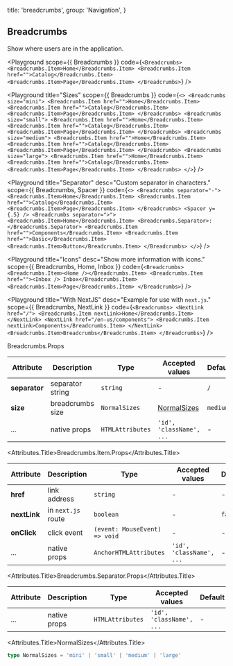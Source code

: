 
  title: 'breadcrumbs',
  group: 'Navigation',
}

## Breadcrumbs

Show where users are in the application.

<Playground
  scope={{ Breadcrumbs }}
  code={`
<Breadcrumbs>
  <Breadcrumbs.Item>Home</Breadcrumbs.Item>
  <Breadcrumbs.Item href="">Catalog</Breadcrumbs.Item>
  <Breadcrumbs.Item>Page</Breadcrumbs.Item>
</Breadcrumbs>
`}
/>

<Playground
  title="Sizes"
  scope={{ Breadcrumbs }}
  code={`
<>
  <Breadcrumbs size="mini">
    <Breadcrumbs.Item href="">Home</Breadcrumbs.Item>
    <Breadcrumbs.Item href="">Catalog</Breadcrumbs.Item>
    <Breadcrumbs.Item>Page</Breadcrumbs.Item>
  </Breadcrumbs>
  <Breadcrumbs size="small">
    <Breadcrumbs.Item href="">Home</Breadcrumbs.Item>
    <Breadcrumbs.Item href="">Catalog</Breadcrumbs.Item>
    <Breadcrumbs.Item>Page</Breadcrumbs.Item>
  </Breadcrumbs>
  <Breadcrumbs size="medium">
    <Breadcrumbs.Item href="">Home</Breadcrumbs.Item>
    <Breadcrumbs.Item href="">Catalog</Breadcrumbs.Item>
    <Breadcrumbs.Item>Page</Breadcrumbs.Item>
  </Breadcrumbs>
  <Breadcrumbs size="large">
    <Breadcrumbs.Item href="">Home</Breadcrumbs.Item>
    <Breadcrumbs.Item href="">Catalog</Breadcrumbs.Item>
    <Breadcrumbs.Item>Page</Breadcrumbs.Item>
  </Breadcrumbs>
</>
`}
/>

<Playground
  title="Separator"
  desc="Custom separator in characters."
  scope={{ Breadcrumbs, Spacer }}
  code={`
<>
  <Breadcrumbs separator="-">
    <Breadcrumbs.Item>Home</Breadcrumbs.Item>
    <Breadcrumbs.Item href="">Catalog</Breadcrumbs.Item>
    <Breadcrumbs.Item>Page</Breadcrumbs.Item>
  </Breadcrumbs>
  <Spacer y={.5} />
  <Breadcrumbs separator=">">
    <Breadcrumbs.Item>Home</Breadcrumbs.Item>
    <Breadcrumbs.Separator>:</Breadcrumbs.Separator>
    <Breadcrumbs.Item href="">Components</Breadcrumbs.Item>
    <Breadcrumbs.Item href="">Basic</Breadcrumbs.Item>
    <Breadcrumbs.Item>Button</Breadcrumbs.Item>
  </Breadcrumbs>
</>
`}
/>

<Playground
  title="Icons"
  desc="Show more information with icons."
  scope={{ Breadcrumbs, Home, Inbox }}
  code={`
<Breadcrumbs>
  <Breadcrumbs.Item><Home /></Breadcrumbs.Item>
  <Breadcrumbs.Item href=""><Inbox /> Inbox</Breadcrumbs.Item>
  <Breadcrumbs.Item>Page</Breadcrumbs.Item>
</Breadcrumbs>
`}
/>

<Playground
  title="With NextJS"
  desc="Example for use with `next.js`."
  scope={{ Breadcrumbs, NextLink }}
  code={`
<Breadcrumbs>
  <NextLink href="/">
    <Breadcrumbs.Item nextLink>Home</Breadcrumbs.Item>
  </NextLink>
  <NextLink href="/en-us/components">
    <Breadcrumbs.Item nextLink>Components</Breadcrumbs.Item>
  </NextLink>
  <Breadcrumbs.Item>Breadcrumbs</Breadcrumbs.Item>
</Breadcrumbs>
`}
/>

<Attributes edit="/pages/en-us/components/breadcrumbs.mdx">
<Attributes.Title>Breadcrumbs.Props</Attributes.Title>

| Attribute     | Description      | Type             | Accepted values             | Default  |
| ------------- | ---------------- | ---------------- | --------------------------- | -------- |
| **separator** | separator string | `string`         | -                           | `/`      |
| **size**      | breadcrumbs size | `NormalSizes`    | [NormalSizes](#normalsizes) | `medium` |
| ...           | native props     | `HTMLAttributes` | `'id', 'className', ...`    | -        |

<Attributes.Title>Breadcrumbs.Item.Props</Attributes.Title>

| Attribute    | Description        | Type                          | Accepted values          | Default |
| ------------ | ------------------ | ----------------------------- | ------------------------ | ------- |
| **href**     | link address       | `string`                      | -                        | -       |
| **nextLink** | in `next.js` route | `boolean`                     | -                        | `false` |
| **onClick**  | click event        | `(event: MouseEvent) => void` | -                        | -       |
| ...          | native props       | `AnchorHTMLAttributes`        | `'id', 'className', ...` | -       |

<Attributes.Title>Breadcrumbs.Separator.Props</Attributes.Title>

| Attribute | Description  | Type             | Accepted values          | Default |
| --------- | ------------ | ---------------- | ------------------------ | ------- |
| ...       | native props | `HTMLAttributes` | `'id', 'className', ...` | -       |

<Attributes.Title>NormalSizes</Attributes.Title>

```ts
type NormalSizes = 'mini' | 'small' | 'medium' | 'large'
```

</Attributes>

